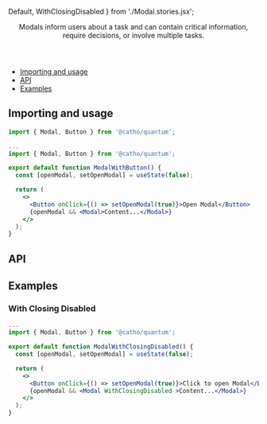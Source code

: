 


  Default,
  WithClosingDisabled
} from './Modal.stories.jsx';

<Meta title="Modal" component={Modal} />

<Header title="Modal">
   Modals inform users about a task and can contain critical information,
      require decisions, or involve multiple tasks.
</Header>

- [Importing and usage](#importing)
- [API](#api)
- [Examples](#examples)

## <a id="importing"></a>Importing and usage

```js
import { Modal, Button } from '@catho/quantum';
```

```jsx
...
import { Modal, Button } from '@catho/quantum';

export default function ModalWithButton() {
  const [openModal, setOpenModal] = useState(false);

  return (
    <>
      <Button onClick={() => setOpenModal(true)}>Open Modal</Button>
      {openModal && <Modal>Content...</Modal>}
    </>
  );
}
```

<Canvas>
  <Story story={Default} />
</Canvas>

## <a id="api"></a>API

<ArgsTable of={Modal} />

## <a id="examples"></a>Examples


### With Closing Disabled

```jsx
...
import { Modal, Button } from '@catho/quantum';

export default function ModalWithClosingDisabled() {
  const [openModal, setOpenModal] = useState(false);

  return (
    <>
      <Button onClick={() => setOpenModal(true)}>Click to open Modal</Button>
      {openModal && <Modal WithClosingDisabled >Content...</Modal>}
    </>
  );
}
```

<Canvas withSource="none">
  <Story story={WithClosingDisabled}/>
</Canvas>





